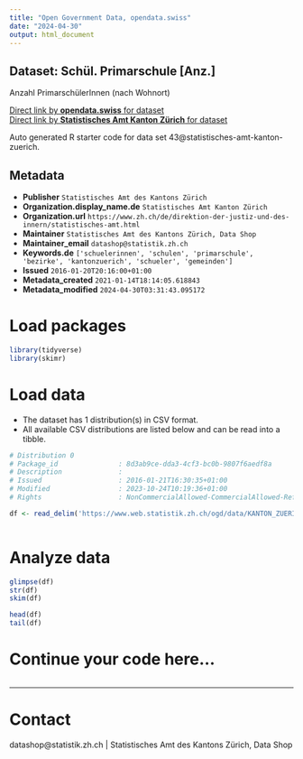 ```yaml
---
title: "Open Government Data, opendata.swiss"
date: "2024-04-30"
output: html_document
---
```


## Dataset: Schül. Primarschule [Anz.]

Anzahl PrimarschülerInnen (nach Wohnort)

[Direct link by **opendata.swiss** for dataset](https://opendata.swiss/de/dataset/schul-primarschule-anz)<br>
[Direct link by **Statistisches Amt Kanton Zürich** for dataset](https://www.zh.ch/de/politik-staat/gemeinden/gemeindeportraet.html)

Auto generated R starter code for data set 43@statistisches-amt-kanton-zuerich.

## Metadata

- **Publisher** `Statistisches Amt des Kantons Zürich`
- **Organization.display_name.de** `Statistisches Amt Kanton Zürich`
- **Organization.url** `https://www.zh.ch/de/direktion-der-justiz-und-des-innern/statistisches-amt.html`
- **Maintainer** `Statistisches Amt des Kantons Zürich, Data Shop`
- **Maintainer_email** `datashop@statistik.zh.ch`
- **Keywords.de** `['schuelerinnen', 'schulen', 'primarschule', 'bezirke', 'kantonzuerich', 'schueler', 'gemeinden']`
- **Issued** `2016-01-20T20:16:00+01:00`
- **Metadata_created** `2021-01-14T18:14:05.618843`
- **Metadata_modified** `2024-04-30T03:31:43.095172`


# Load packages

```r

library(tidyverse)
library(skimr)

```

# Load data

-   The dataset has 1 distribution(s) in CSV format.
-   All available CSV distributions are listed below and can be read into a tibble.

```r

# Distribution 0
# Package_id               : 8d3ab9ce-dda3-4cf3-bc0b-9807f6aedf8a
# Description              : 
# Issued                   : 2016-01-21T16:30:35+01:00
# Modified                 : 2023-10-24T10:19:36+01:00
# Rights                   : NonCommercialAllowed-CommercialAllowed-ReferenceRequired

df <- read_delim('https://www.web.statistik.zh.ch/ogd/data/KANTON_ZUERICH_149.csv')



```

# Analyze data

```r

glimpse(df)
str(df)
skim(df)

head(df)
tail(df)

```

# Continue your code here...

```r

```

------------------------------------------------------------------------

# Contact

datashop@statistik.zh.ch | Statistisches Amt des Kantons Zürich, Data Shop

